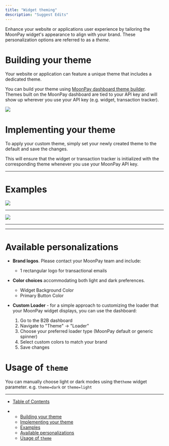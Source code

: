 ```yaml
---
title: "Widget theming"
description: "Suggest Edits"
---
```


Enhance your website or applications user experience by tailoring the MoonPay widget's appearance to align with your brand. These personalization options are referred to as a _theme_.

# Building your theme

Your website or application can feature a unique theme that includes a dedicated theme.

You can build your theme using [MoonPay dashboard theme builder](https://dashboard.moonpay.com/theme). Themes built on the MoonPay dashboard are tied to your API key and will show up wherever you use your API key (e.g. widget, transaction tracker).

![](/images/docs/08d2107bd0e8c3d1d360b981b9f503e712b5867d1829ce6c3038a71038071125-Screenshot_2025-06-10_at_4.13.10_PM.png)

# Implementing your theme

To apply your custom theme, simply set your newly created theme to the default and save the changes.

This will ensure that the widget or transaction tracker is initialized with the corresponding theme whenever you use your MoonPay API key.

---

# Examples

<Frame caption="Mobile">
  <img src="/images/docs/217f53b21356ec01110d372d9f8c00667caaba3c80d1850bb9e949da5fcbbd44-Screenshot_2025-06-10_at_4.24.16_PM.png" />
</Frame>

---

<Frame caption="Desktop">
  <img src="/images/docs/592acda66de6acde21385f2da7c624c6db4ea57519228d4c7ef8687265284f0d-Screenshot_2025-06-10_at_4.26.51_PM.png" />
</Frame>

---

---

# Available personalizations

- **Brand logos**. Please contact your MoonPay team and include:

  - 1 rectangular logo for transactional emails

- **Color choices** accommodating both light and dark preferences.

  - Widget Background Color
  - Primary Button Color

- **Custom Loader** - for a simple approach to customizing the loader that your MoonPay widget displays, you can use the dashboard:

  1. Go to the B2B dashboard
  2. Navigate to "Theme" → "Loader"
  3. Choose your preferred loader type (MoonPay default or generic spinner)
  4. Select custom colors to match your brand
  5. Save changes

# Usage of `theme`

You can manually choose light or dark modes using the`theme` widget parameter. e.g. `theme=dark` or `theme=light`

---

- [Table of Contents](#)

- - [Building your theme](#building-your-theme)
  - [Implementing your theme](#implementing-your-theme)
  - [Examples](#examples)
  - [Available personalizations](#available-personalizations)
  - [Usage of `theme`](#usage-of-theme)
